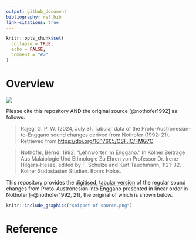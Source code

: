 ```yaml
---
output: github_document
bibliography: ref.bib
link-citations: true
---
```


<!-- README.md is generated from README.Rmd. Please edit that file -->

```r
knitr::opts_chunk$set(
  collapse = TRUE,
  echo = FALSE,
  comment = "#>"
)
```

# Overview

<!-- badges: start -->
[![](https://img.shields.io/badge/doi-10.17605/OSF.IO/FMG7C-lightblue.svg)](https://doi.org/10.17605/OSF.IO/FMG7C)
<!-- badges: end -->

Please cite this repository AND the original source [@nothofer1992] as follows:

> Rajeg, G. P. W. (2024, July 3). Tabular data of the Proto-Austronesian-to-Enggano sound changes derived from Nothofer (1992: 21). Retrieved from [https://doi.org/10.17605/OSF.IO/FMG7C](https://doi.org/10.17605/OSF.IO/FMG7C)

> Nothofer, Bernd. 1992. “Lehnwörter Im Enggano.” In Kölner Beiträge Aus Malaiologie Und Ethnologie Zu Ehren von Professor Dr. Irene Hilgers-Hesse, edited by F. Schulze and Kurt Tauchmann, 1:21–32. Kölner Südostasien Studien. Bonn: Holos.

This repository provides the [digitised, tabular version](https://github.com/engganolang/PAN-reflexes-in-Enggano-by-Nothofer/blob/main/Nothofer_1992_21_reg-sound-reflex-of-PAN-in-ENO.tsv) of the regular sound changes from Proto-Austronesian into Enggano presented in linear order in Nothofer [-@nothofer1992, 21], the original of which is shown below.

```r
knitr::include_graphics("snippet-of-source.png")
```



# Reference